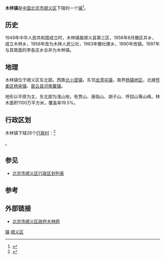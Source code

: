 {{中国乡级行政区
|景观照片文件名 = Government of Mulin Town (20201029151431).jpg
|景观照片描述 = 木林镇政府与文体活动中心
|汉语拼音 = 
|其他语言 = 
|其他语言名称 = 
|旧称 = 
|地名出处 = 
|位置图文件名 = MulinWeizhiBj.jpg
|位置图描述 = '''木林镇'''在[[北京市|北京市]]和[[顺义区|顺义区]]的位置<br />其中浅绿色区域表示顺义区<br />深绿色区域表示木林镇
|自定义图片 = 
|建置时间 = 
|政府驻地 = 木林镇顺焦路71号
|毗邻 = 
|总面积 = 83.35平方公里
|总人口 = 
|总人口年份 = 
|户籍人口 = 36942人<ref>[http://www.xzqh.org/old/quhua/11bj/0113sy.htm 行政区划网 北京市顺义区]</ref>
|户籍人口年份 = 2000年
|常住人口 = 
|常住人口年份 = 
|人口密度 = 443人/平方公里
|GDP = 
|GDP年份 = 
|邮政编码 = 101314
|电话区号 = 10
|官方网站 = 
|网站名称 = 
|11/01/13/112/000}}
'''木林镇'''是[[中华人民共和国|中国]][[北京市|北京市]][[顺义区|顺义区]]下辖的一个[[镇|镇]]<ref>{{PRC admin/ref sgc|{{PRC admin/parent|11/01/13/112/000}}}}</ref>。
== 历史 ==
1949年中华人民共和国成立时，木林镇属顺义县第三区，1956年8月撤区并乡，成立木林乡，1958年改为木林人民公社，1983年撤社建乡，1990年改镇。1997年与其南面的李各庄乡合并为木林镇。
== 地理 ==
木林镇位于顺义区东北部。西靠[[北小营镇|北小营镇]]，东邻[[龙湾屯镇|龙湾屯镇]]，南界[[杨镇地区|杨镇地区]]，北接[[怀柔区|怀柔区]][[杨宋镇|杨宋镇]]、[[密云县|密云县]][[河南寨镇|河南寨镇]]。

地形以平原为主，东北部为浅山地，有贾山、唐指山、胡子山、呼奴山等山峰。林木面积1100万平方米，覆盖率19.5%。

== 行政区划 ==
木林镇下辖26个[[行政村|行政村]]：<ref>{{PRC admin/ref sgc|11/01/13/112/000}}</ref>

{{PRC admin/children|11/01/13/112/000}}。

== 参见 ==
*[[北京市顺义区行政区划列表|北京市顺义区行政区划列表]]
== 参考 ==
{{reflist}}
== 外部链接 ==
*[https://web.archive.org/web/20120214010136/http://www.mul.bjshy.gov.cn/ 北京市顺义区政府木林网]
{{北京小作品}}
{{顺义区行政区划}}

[[Category:顺义区行政区划|镇]]
[[Category:北京市乡镇|顺义区]]